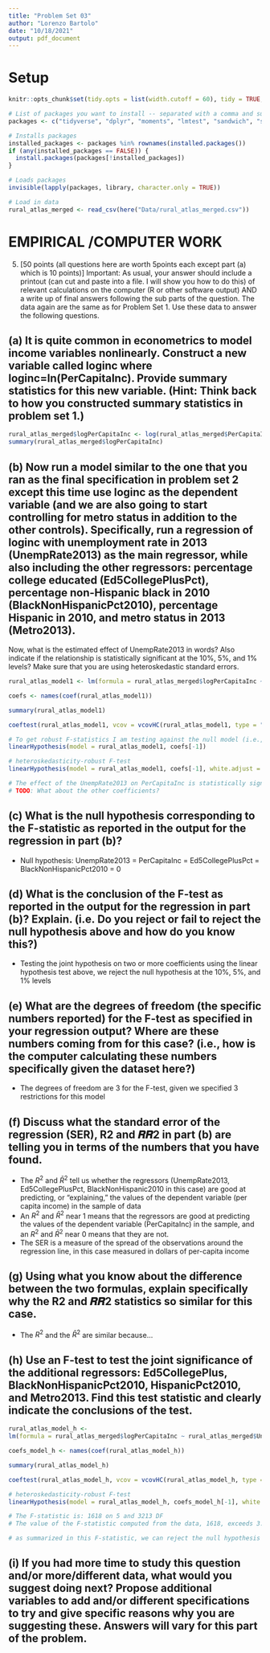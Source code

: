 ```yaml
---
title: "Problem Set 03"
author: "Lorenzo Bartolo"
date: "10/18/2021"
output: pdf_document
---
```


# Setup
```r
knitr::opts_chunk$set(tidy.opts = list(width.cutoff = 60), tidy = TRUE, echo = TRUE)

# List of packages you want to install -- separated with a comma and surrounded in "quotes" 
packages <- c("tidyverse", "dplyr", "moments", "lmtest", "sandwich", "stringr", "readr", "here", "ggplot2", "modelr", "MASS", "knitr", "formatR", "car")

# Installs packages
installed_packages <- packages %in% rownames(installed.packages())
if (any(installed_packages == FALSE)) {
  install.packages(packages[!installed_packages])
}

# Loads packages
invisible(lapply(packages, library, character.only = TRUE))

# Load in data
rural_atlas_merged <- read_csv(here("Data/rural_atlas_merged.csv"))

```


# EMPIRICAL /COMPUTER WORK
5. [50 points (all questions here are worth 5points each except part (a) which is 10 points)] Important: As usual,
your answer should include a printout (can cut and paste into a file. I will show you how to do this) of relevant
calculations on the computer (R or other software output) AND a write up of final answers following the
sub parts of the question. The data again are the same as for Problem Set 1. Use these data to answer the
following questions.

## (a) It is quite common in econometrics to model income variables nonlinearly. Construct a new variable called loginc where loginc=ln(PerCapitaInc). Provide summary statistics for this new variable. (Hint: Think back to how you constructed summary statistics in problem set 1.)

```r
rural_atlas_merged$logPerCapitaInc <- log(rural_atlas_merged$PerCapitaInc)
summary(rural_atlas_merged$logPerCapitaInc)

```


## (b) Now run a model similar to the one that you ran as the final specification in problem set 2 except this time use loginc as the dependent variable (and we are also going to start controlling for metro status in addition to the other controls). Specifically, run a regression of loginc with unemployment rate in 2013 (UnempRate2013) as the main regressor, while also including the other regressors: percentage college educated (Ed5CollegePlusPct), percentage non-Hispanic black in 2010 (BlackNonHispanicPct2010), percentage Hispanic in 2010, and metro status in 2013 (Metro2013). 
Now, what is the estimated effect of UnempRate2013 in words? Also indicate if the relationship is statistically significant at the 10%, 5%, and 1% levels? Make sure that you are using heteroskedastic standard errors.

```r
rural_atlas_model1 <- lm(formula = rural_atlas_merged$logPerCapitaInc ~ rural_atlas_merged$UnempRate2013 + rural_atlas_merged$Ed5CollegePlusPct + rural_atlas_merged$BlackNonHispanicPct2010)

coefs <- names(coef(rural_atlas_model1))

summary(rural_atlas_model1)

coeftest(rural_atlas_model1, vcov = vcovHC(rural_atlas_model1, type = "HC0"))

# To get robust F-statistics I am testing against the null model (i.e., only the intercept is not set to 0)
linearHypothesis(model = rural_atlas_model1, coefs[-1])

# heteroskedasticity-robust F-test
linearHypothesis(model = rural_atlas_model1, coefs[-1], white.adjust = "hc1")

# The effect of the UnempRate2013 on PerCapitaInc is statistically significant at the 10%, 5%, and 1% levels
# TODO: What about the other coefficients?
```


## (c) What is the null hypothesis corresponding to the F-statistic as reported in the output for the regression in part (b)?

- Null hypothesis: UnempRate2013 = PerCapitaInc = Ed5CollegePlusPct = BlackNonHispanicPct2010 = 0


## (d) What is the conclusion of the F-test as reported in the output for the regression in part (b)? Explain. (i.e. Do you reject or fail to reject the null hypothesis above and how do you know this?)

- Testing the joint hypothesis on two or more coefficients using the linear hypothesis test above, we reject the null hypothesis at the 10%, 5%, and 1% levels



## (e) What are the degrees of freedom (the specific numbers reported) for the F-test as specified in your regression output? Where are these numbers coming from for this case? (i.e., how is the computer calculating these numbers specifically given the dataset here?)

- The degrees of freedom are 3 for the F-test, given we specified 3 restrictions for this model



## (f) Discuss what the standard error of the regression (SER), R2 and 𝑹𝑹2 in part (b) are telling you in terms of the numbers that you have found.

- The $R^2$ and $\bar{R}^2$ tell us whether the regressors (UnempRate2013, Ed5CollegePlusPct, BlackNonHispanic2010 in this case) are good at predicting, or “explaining,” the values of the dependent variable (per capita income) in the sample of data
- An $R^2$ and $\bar{R}^2$ near 1 means that the regressors are good at predicting the values of the dependent variable (PerCapitaInc) in the sample, and an $R^2$ and $\bar{R}^2$ near 0 means that they are not. 
- The SER is a measure of the spread of the observations around the regression line, in this case measured in dollars of per-capita income



## (g) Using what you know about the difference between the two formulas, explain specifically why the R2 and 𝑹𝑹2 statistics so similar for this case.

- The $R^2$ and the $\bar{R}^2$ are similar because...



## (h) Use an F-test to test the joint significance of the additional regressors: Ed5CollegePlus, BlackNonHispanicPct2010, HispanicPct2010, and Metro2013. Find this test statistic and clearly indicate the conclusions of the test.
```r
rural_atlas_model_h <- 
lm(formula = rural_atlas_merged$logPerCapitaInc ~ rural_atlas_merged$UnempRate2013 + rural_atlas_merged$Ed5CollegePlusPct + rural_atlas_merged$BlackNonHispanicPct2010 + rural_atlas_merged$HispanicPct2010 + rural_atlas_merged$Metro2013)

coefs_model_h <- names(coef(rural_atlas_model_h))

summary(rural_atlas_model_h)

coeftest(rural_atlas_model_h, vcov = vcovHC(rural_atlas_model_h, type = "HC0"))

# heteroskedasticity-robust F-test
linearHypothesis(model = rural_atlas_model_h, coefs_model_h[-1], white.adjust = "hc1")

# The F-statistic is: 1618 on 5 and 3213 DF
# The value of the F-statistic computed from the data, 1618, exceeds 3.02, so the null hypothesis is rejected at the 1% level 

# as summarized in this F-statistic, we can reject the null hypothesis that the UnempRate2013 and Ed5CollegePlusPct have no effect on PerCapitaInc (holding constant: BlackNonHispanicPct2010, HispanicPct2010, and Metro2013).

```


## (i) If you had more time to study this question and/or more/different data, what would you suggest doing next? Propose additional variables to add and/or different specifications to try and give specific reasons why you are suggesting these. Answers will vary for this part of the problem.
```r



```


